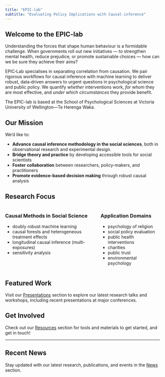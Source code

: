 ```yaml
---
title: "EPIC-lab"
subtitle: "Evaluating Policy Implications with Causal-inference"
---
```


## Welcome to the EPIC-lab

Understanding the forces that shape human behaviour is a formidable challenge. When governments roll out new initiatives —  to strengthen mental health, reduce prejudice, or promote sustainable choices — how can we be sure they achieve their aims?

EPIC‑Lab specialises in separating correlation from causation. We pair rigorous workflows for causal inference with machine learning to deliver robust, data‑driven answers to urgent questions in psychological science and public policy. We quantify *whether* interventions work, *for whom* they are most effective, and *under which circumstances* they provide benefit.

The EPIC-lab is based at the School of Psychological Sciences at Victoria University of Wellington—Te Herenga Waka.

## Our Mission

We'd like to:

- **Advance causal inference methodology in the social sciences**, both in observational research and experimental design. 
- **Bridge theory and practice** by developing accessible tools for social scientists
- **Foster collaboration** between researchers, policy-makers, and practitioners
- **Promote evidence-based decision making** through robust causal analysis

## Research Focus


:::: {.columns}

::: {.column width="60%"}
### Causal Methods in Social Science

- doubly robust machine learning
- causal forests and heterogeneous treatment effects
- longitudinal causal inference (multi-exposures)
- sensitivity analysis
:::

::: {.column width="40%"}
### Application Domains

- psychology of religion
- social policy evaluation
- public health interventions
- charities
- public trust
- environmental psychology

:::

::::

## Featured Work

Visit our [Presentations](presentations.qmd) section to explore our latest research talks and workshops, including recent presentations at major conferences.

## Get Involved

Check out our [Resources](resources.qmd) section for tools and materials to get started, and get in touch!

---

::: {.callout-note}
## Recent News
Stay updated with our latest research, publications, and events in the [News](news.qmd) section.
:::
